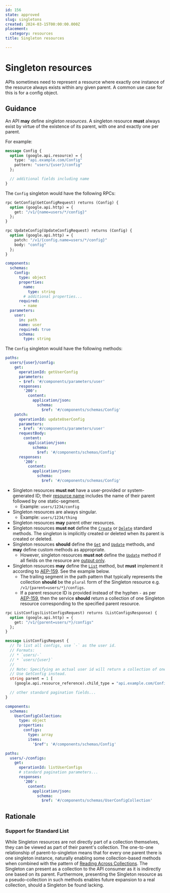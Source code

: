 ```yaml
---
id: 156
state: approved
slug: singletons
created: 2024-03-15T00:00:00.000Z
placement:
  category: resources
title: Singleton resources

--- 
```


# Singleton resources

APIs sometimes need to represent a resource where exactly one instance of the
resource always exists within any given parent. A common use case for this is
for a config object.

## Guidance

An API <b class="text-green-700">may</b> define _singleton resources_. A singleton resource <b class="text-red-700">must</b>
always exist by virtue of the existence of its parent, with one and exactly one
per parent.

For example:


<Tabs>
  <TabItem label="Protocol Buffers">
  
  ```proto
  message Config {
    option (google.api.resource) = {
      type: "api.example.com/Config"
      pattern: "users/{user}/config"
    };
  
    // additional fields including name
  }
  ```
  
  The `Config` singleton would have the following RPCs:
  
  ```proto
  rpc GetConfig(GetConfigRequest) returns (Config) {
    option (google.api.http) = {
      get: "/v1/{name=users/*/config}"
    };
  }
  
  rpc UpdateConfig(UpdateConfigRequest) returns (Config) {
    option (google.api.http) = {
      patch: "/v1/{config.name=users/*/config}"
      body: "config"
    };
  }
  ```
  
  
  </TabItem>
  <TabItem label="OpenAPI 3.0">
  
  
  ```yaml
  components:
    schemas:
      Config:
        type: object
        properties:
          name:
            type: string
          # additional properties...
        required:
          - name
    parameters:
      user:
        in: path
        name: user
        required: true
        schema:
          type: string
  ```
  
  The `Config` singleton would have the following methods:
  
  ```yaml
  paths:
    users/{user}/config:
      get:
        operationId: getUserConfig
        parameters:
        - $ref: '#/components/parameters/user'
        responses:
          '200':
            content:
              application/json:
                schema:
                  $ref: '#/components/schemas/Config'
      patch:
        operationId: updateUserConfig
        parameters:
        - $ref: '#/components/parameters/user'
        requestBody:
          content:
            application/json:
              schema:
                $ref: '#/components/schemas/Config'
        responses:
          '200':
            content:
              application/json:
                schema:
                  $ref: '#/components/schemas/Config'
  ```
  
  
  </TabItem>
</Tabs>
    

- Singleton resources <b class="text-red-700">must not</b> have a user-provided or system-generated ID;
  their [resource name][aep-122] includes the name of their parent followed by
  one static-segment.
  - Example: `users/1234/config`
- Singleton resources are always singular.
  - Example: `users/1234/thing`
- Singleton resources <b class="text-green-700">may</b> parent other resources.
- Singleton resources <b class="text-red-700">must not</b> define the [`Create`][aep-133] or
  [`Delete`][aep-135] standard methods. The singleton is implicitly created or
  deleted when its parent is created or deleted.
- Singleton resources <b class="text-yellow-700">should</b> define the [`Get`][aep-131] and
  [`Update`][aep-134] methods, and <b class="text-green-700">may</b> define custom methods as
  appropriate.
  - However, singleton resources <b class="text-red-700">must not</b> define the [`Update`][aep-134]
    method if all fields on the resource are [output only][aep-203].
- Singleton resources <b class="text-green-700">may</b> define the [`List`][aep-132] method, but <b class="text-red-700">must</b>
  implement it according to [AEP-159][aep-159]. See the example below.
  - The trailing segment in the path pattern that typically represents the
    collection <b class="text-yellow-700">should</b> be the `plural` form of the Singleton resource e.g.
    `/v1/{parent=users/*}/configs`.
  - If a parent resource ID is provided instead of the hyphen `-` as per
    [AEP-159][aep-159], then the service <b class="text-yellow-700">should</b> return a collection of one Singleton
    resource corresponding to the specified parent resource.


<Tabs>
  <TabItem label="Protocol Buffers">
  
  
  ```proto
  rpc ListConfigs(ListConfigsRequest) returns (ListConfigsResponse) {
    option (google.api.http) = {
      get: "/v1/{parent=users/*}/configs"
    };
  }
  
  message ListConfigsRequest {
    // To list all configs, use `-` as the user id.
    // Formats:
    // * `users/-`
    // * `users/{user}`
    //
    // Note: Specifying an actual user id will return a collection of one config.
    // Use GetConfig instead.
    string parent = 1 [
      (google.api.resource_reference).child_type = "api.example.com/Config"];
  
    // other standard pagination fields...
  }
  ```
  
  
  </TabItem>
  <TabItem label="OpenAPI 3.0">
  
  
  ```yaml
  components:
    schemas:
      UserConfigCollection:
        type: object
        properties:
          configs:
            type: array
            items:
              '$ref': '#/components/schemas/Config'
  
  paths:
    users/-/configs:
      get:
        operationId: listUserConfigs
        # standard pagination parameters...
        responses:
          '200':
            content:
              application/json:
                schema:
                  $ref: '#/components/schemas/UserConfigCollection'
  ```
  
  
  </TabItem>
</Tabs>
    

## Rationale

### Support for Standard List

While Singleton resources are not directly part of a collection themselves, they
can be viewed as part of their parent's collection. The one-to-one relationship
of parent-to-singleton means that for every one parent there is one singleton
instance, naturally enabling some collection-based methods when combined with
the pattern of [Reading Across Collections][aep-159]. The Singleton can present
as a collection to the API consumer as it is indirectly one based on its parent.
Furthermore, presenting the Singleton resource as a pseudo-collection in such
methods enables future expansion to a real collection, should a Singleton be
found lacking.


[aep-122]: ./0122.md
[aep-131]: ./0131.md
[aep-132]: ./0132.md
[aep-133]: ./0133.md
[aep-134]: ./0134.md
[aep-135]: ./0135.md
[aep-159]: ./0159.md
[aep-203]: ./0203.md#output-only
